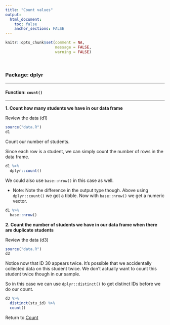 ```yaml
---
title: "Count values"
output: 
  html_document:
    toc: false
    anchor_sections: FALSE
---
```


```r
knitr::opts_chunk$set(comment = NA,
                      message = FALSE,
                      warning = FALSE)
```

<br>

### Package: dplyr

---

#### Function: `count()`

---

**1\. Count how many students we have in our data frame**

Review the data (d1)

```r

source("data.R")
d1

```

Count our number of students.

Since each row is a student, we can simply count the number of rows in the data frame.

```r

d1 %>%
  dplyr::count()

```

We could also use `base::nrow()` in this case as well.

* Note: Note the difference in the output type though. Above using `dplyr::count()` we got a tibble. Now with `base::nrow()` we get a numeric vector.

```r

d1 %>%
  base::nrow()

```


**2\. Count the number of students we have in our data frame when there are duplicate students**

Review the data (d3)

```r

source("data.R")
d3

```

Notice now that ID 30 appears twice. It's possible that we accidentally collected data on this student twice. We don't actually want to count this student twice though in our sample.

So in this case we can use `dplyr::distinct()` to get distinct IDs before we do our count.


```r

d3 %>%
  distinct(stu_id) %>%
  count()

```


Return to [Count](https://github.com/Cghlewis/data-wrangling-functions/wiki/Count)
